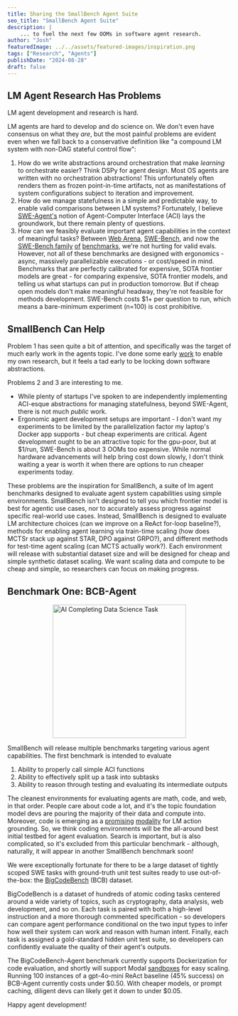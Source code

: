 ```yaml
---
title: Sharing the SmallBench Agent Suite
seo_title: "SmallBench Agent Suite"
description: |
    ... to fuel the next few OOMs in software agent research.
author: "Josh"
featuredImage: ../../assets/featured-images/inspiration.png
tags: ["Research", "Agents"]
publishDate: "2024-08-28"
draft: false
---
```


## LM Agent Research Has Problems

LM agent development and research is hard. 

LM agents are hard to develop and do science on. We don't even have consensus on what they *are*, but the most painful problems are evident even when we fall back to a conservative definition like "a compound LM system with non-DAG stateful control flow":
1. How do we write abstractions around orchestration that make *learning* to orchestrate easier? Think DSPy for agent design. Most OS agents are written with no orchestration abstractions! This unfortunately often renders them as frozen point-in-time artifacts, not as manifestations of system configurations subject to iteration and improvement.
2. How do we manage statefulness in a simple and predictable way, to enable valid comparisons between LM systems? Fortunately, I believe [SWE-Agent's](https://arxiv.org/abs/2405.15793) notion of Agent-Computer Interface (ACI) lays the groundwork, but there remain plenty of questions.
3. How can we feasibly evaluate important agent capabilities in the context of meaningful tasks? Between [Web Arena](https://webarena.dev), [SWE-Bench](https://www.swebench.com/lite.html), and now the [SWE-Bench family](https://arxiv.org/pdf/2407.13168) [of](https://github.com/bethgelab/CiteME) [benchmarks](https://assistantbench.github.io), we're not hurting for valid evals. However, not all of these benchmarks are designed with ergonomics - async, massively parallelizable executions - or cost/speed in mind. Benchmarks that are perfectly calibrated for expensive, SOTA frontier models are great - for comparing expensive, SOTA frontier models, and telling us what startups can put in production tomorrow. But if cheap open models don't make meaningful headway, they're not feasible for methods development. SWE-Bench costs $1+ per question to run, which means a bare-minimum experiment (n=100) is cost prohibitive.

## SmallBench Can Help

Problem 1 has seen quite a bit of attention, and specifically was the target of much early work in the agents topic. I've done some early [work](https://github.com/JoshuaPurtell/Apropos) to enable my own research, but it feels a tad early to be locking down software abstractions. 

Problems 2 and 3 are interesting to me. 
- While plenty of startups I've spoken to are independently implementing ACI-esque abstractions for managing statefulness, beyond SWE-Agent, there is not much *public* work. 
- Ergonomic agent development setups are important - I don't want my experiments to be limited by the parallelization factor my laptop's Docker app supports - but cheap experiments are critical. Agent development ought to be an attractive topic for the gpu-poor, but at $1/run, SWE-Bench is about 3 OOMs too expensive. While normal hardware advancements will help bring cost down slowly, I don't think waiting a year is worth it when there are options to run cheaper experiments today.

These problems are the inspiration for SmallBench, a suite of lm agent benchmarks designed to evaluate agent system capabilities using simple environments. SmallBench isn't designed to tell you which frontier model is best for agentic use cases, nor to accurately assess progress against specific real-world use cases.
Instead, SmallBench is designed to evaluate LM architecture choices (can we improve on a ReAct for-loop baseline?), methods for enabling agent learning via train-time scaling (how does MCTSr stack up against STAR, DPO against GRPO?), and different methods for test-time agent scaling (can MCTS actually work?).
Each environment will release with substantial dataset size and will be designed for cheap and simple synthetic dataset scaling. We want scaling data and compute to be cheap and simple, so researchers can focus on making progress.

## Benchmark One: BCB-Agent

<div style="display: flex; justify-content: center;">
  <img src="https://raw.githubusercontent.com/JoshuaPurtell/SmallBench/main/assets/data_science_small.gif" alt="AI Completing Data Science Task" width="300" />
</div>

SmallBench will release multiple benchmarks targeting various agent capabilities. The first benchmark is intended to evaluate
 1. Ability to properly call simple ACI functions
 2. Ability to effectively split up a task into subtasks
 3. Ability to reason through testing and evaluating its intermediate outputs

The cleanest environments for evaluating agents are math, code, and web, in that order. People care about code a lot, and it's the topic foundation model devs are pouring the majority of their data and compute into. Moreover, code is emerging as a [promising](https://voyager.minedojo.org) [modality](https://arxiv.org/abs/2211.12588) for LM action grounding. So, we think coding environments will be the all-around best initial testbed for agent evaluation.
Search is important, but is also complicated, so it's excluded from this particular benchmark - although, naturally, it will appear in another SmallBench benchmark soon!

We were exceptionally fortunate for there to be a large dataset of tightly scoped SWE tasks with ground-truth unit test suites ready to use out-of-the-box: the [BigCodeBench](https://bigcode-bench.github.io) (BCB) dataset.

BigCodeBench is a dataset of hundreds of atomic coding tasks centered around a wide variety of topics, such as cryptography, data analysis, web development, and so on.
Each task is paired with both a high-level instruction and a more thorough commented specification - so developers can compare agent performance conditional on the two input types to infer how well their system can work and reason with human intent.
Finally, each task is assigned a gold-standard hidden unit test suite, so developers can confidently evaluate the quality of their agent's outputs.

The BigCodeBench-Agent benchmark currently supports Dockerization for code evaluation, and shortly will support Modal [sandboxes](https://modal.com/docs/guide/sandbox) for easy scaling. 
Running 100 instances of a gpt-4o-mini ReAct baseline (45% success) on BCB-Agent currently costs under \$0.50. With cheaper models, or prompt caching, diligent devs can likely get it down to under \$0.05. 

Happy agent development!


